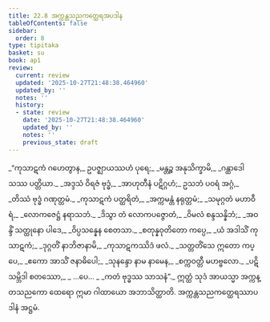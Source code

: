 ```yaml
---
title: 22.8 အက္ကန္တသညကတ္ထေရအပဒါန
tableOfContents: false
sidebar:
  order: 8
type: tipitaka
basket: su
book: ap1
review:
  current: review
  updated: '2025-10-27T21:48:38.464960'
  updated_by: ''
  notes: ''
  history:
  - state: review
    date: '2025-10-27T21:48:38.464960'
    updated_by: ''
    notes: ''
    previous_state: draft
---
```



<ReviewStatus review={frontmatter.review} showDetails={true} />

<HypothesisAnnotation frontmatter={frontmatter} />

<DynamicBreadcrumb />

<Division number="37" book="ap1" e="ch" v="20" p="237">

<Paragraph number="2872" type="verses" book="ap1">
_“ကုသာဋကံ ဂဟေတွာန,_  
ဥပဇ္ဈာယဿဟံ ပုရေ;_  
_မန္တဉ္စ အနုသိက္ခာမိ,_  
_ဂန္ထာဒေါသဿ ပတ္တိယာ._  

</Paragraph>

</Division>
<Division number="38" book="ap1" e="ch" v="20" p="237">

<Paragraph number="2873" type="verses" book="ap1">
_အဒ္ဒသံ ဝိရဇံ ဗုဒ္ဓံ,_  
_အာဟုတီနံ ပဋိဂ္ဂဟံ;_  
ဥသဘံ ပဝရံ အဂ္ဂံ,_  
_တိဿံ ဗုဒ္ဓံ ဂဏုတ္တမံ._  

</Paragraph>

</Division>
<Division number="39" book="ap1" e="ch" v="20" p="237">

<Paragraph number="2874" type="verses" book="ap1">
_ကုသာဋကံ ပတ္ထရိတံ,_  
_အက္ကမန္တံ နရုတ္တမံ;_  
_သမုဂ္ဂတံ မဟာဝီရံ,_  
_လောကဇေဋ္ဌံ နရာသဘံ._  

</Paragraph>

</Division>
<Division number="40" book="ap1" e="ch" v="20" p="237">

<Paragraph number="2875" type="verses" book="ap1">
_ဒိသွာ တံ လောကပဇ္ဇောတံ,_  
_ဝိမလံ စန္ဒသန္နိဘံ;_  
_အဝန္ဒိံ သတ္ထုနော ပါဒေ,_  
_ဝိပ္ပသန္နေန စေတသာ._  

</Paragraph>

</Division>
<Division number="41" book="ap1" e="ch" v="20" p="237">

<Paragraph number="2876" type="verses" book="ap1">
_စတုန္နဝုတိတော ကပ္ပေ,_  
_ယံ အဒါသိံ ကုသာဋကံ;_  
_ဒုဂ္ဂတိံ နာဘိဇာနာမိ,_  
_ကုသာဋကဿိဒံ ဖလံ._  

</Paragraph>

</Division>
<Division number="42" book="ap1" e="ch" v="20" p="237">

<Paragraph number="2877" type="verses" book="ap1">
_သတ္တတိံသေ ဣတော ကပ္ပေ,_  
_ဧကော အာသိံ ဇနာဓိပေါ;_  
_သုနန္ဒော နာမ နာမေန,_  
_စက္ကဝတ္တီ မဟဗ္ဗလော._  

</Paragraph>

</Division>
<Division number="43" book="ap1" e="ch" v="20" p="237">

<Paragraph number="2878" type="verses" book="ap1">
_ပဋိသမ္ဘိဒါ စတဿော,_  
_ …ပေ… _  
_ကတံ ဗုဒ္ဓဿ သာသနံ”._  

</Paragraph>

<Paragraph number="2879" book="ap1">
ဣတ္ထံ သုဒံ အာယသ္မာ အက္ကန္တသညကော ထေရော ဣမာ ဂါထာယော အဘာသိတ္ထာတိ.

</Paragraph>
</Division>

<Paragraph number="2880" type="center" book="ap1">
အက္ကန္တသညကတ္ထေရဿာပဒါနံ အဋ္ဌမံ.
</Paragraph>